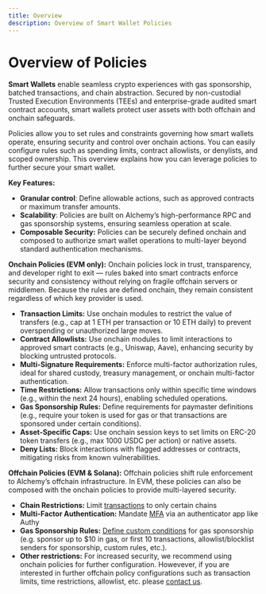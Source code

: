 ```yaml
---
title: Overview
description: Overview of Smart Wallet Policies
---
```


# Overview of Policies

**Smart Wallets** enable seamless crypto experiences with gas sponsorship, batched transactions, and chain abstraction. Secured by non-custodial Trusted Execution Environments (TEEs) and enterprise-grade audited smart contract accounts, smart wallets protect user assets with both offchain and onchain safeguards.

Policies allow you to set rules and constraints governing how smart wallets operate, ensuring security and control over onchain actions. You can easily configure rules such as spending limits, contract allowlists, or denylists, and scoped ownership. This overview explains how you can leverage policies to further secure your smart wallet.

**Key Features:**

- **Granular control**: Define allowable actions, such as approved contracts or maximum transfer amounts.
- **Scalability**: Policies are built on Alchemy’s high-performance RPC and gas sponsorship systems, ensuring seamless operation at scale.
- **Composable Security:** Policies can be securely defined onchain and composed to authorize smart wallet operations to multi-layer beyond standard authentication mechanisms.

**Onchain Policies (EVM only):** Onchain policies lock in trust, transparency, and developer right to exit — rules baked into smart contracts enforce security and consistency without relying on fragile offchain servers or middlemen. Because the rules are defined onchain, they remain consistent regardless of which key provider is used.

- **Transaction Limits:** Use onchain modules to restrict the value of transfers (e.g., cap at 1 ETH per transaction or 10 ETH daily) to prevent overspending or unauthorized large moves.
- **Contract Allowlists:** Use onchain modules to limit interactions to approved smart contracts (e.g., Uniswap, Aave), enhancing security by blocking untrusted protocols.
- **Multi-Signature Requirements:** Enforce multi-factor authorization rules, ideal for shared custody, treasury management, or onchain multi-factor authentication.
- **Time Restrictions:** Allow transactions only within specific time windows (e.g., within the next 24 hours), enabling scheduled operations.
- **Gas Sponsorship Rules:** Define requirements for paymaster definitions (e.g., require your token is used for gas or that transactions are sponsored under certain conditions).
- **Asset-Specific Caps:** Use onchain session keys to set limits on ERC-20 token transfers (e.g., max 1000 USDC per action) or native assets.
- **Deny Lists:** Block interactions with flagged addresses or contracts, mitigating risks from known vulnerabilities.

**Offchain Policies (EVM & Solana):** Offchain policies shift rule enforcement to Alchemy’s offchain infrastructure. In EVM, these policies can also be composed with the onchain policies to provide multi-layered security.

- **Chain Restrictions:** Limit [transactions](/react/quickstart#2-get-your-alchemy-api-key) to only certain chains
- **Multi-Factor Authentication:** Mandate [MFA](/react/mfa/setup-mfa) via an authenticator app like Authy
- **Gas Sponsorship Rules:** [Define custom conditions](/react/sponsor-gas#create-a-gas-manager-policy) for gas sponsorship (e.g. sponsor up to $10 in gas, or first 10 transactions, allowlist/blocklist senders for sponsorship, custom rules, etc.).
- **Other restrictions:** For increased security, we recommend using onchain policies for further configuration. Howevever, if you are interested in further offchain policy configurations such as transaction limits, time restrictions, allowlist, etc. please [contact us](mailto:support@alchemy.com).
